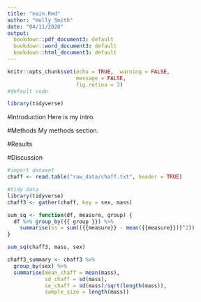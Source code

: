 ```yaml
---
title: "main.Rmd"
author: "Holly Smith"
date: "04/11/2020"
output:
  bookdown::pdf_document3: default
  bookdown::word_document3: default
  bookdown::html_document3: default
---
```


```r
knitr::opts_chunk$set(echo = TRUE,  warning = FALSE,
                      message = FALSE,
                      fig.retina = 3)
#default code
```

```r
library(tidyverse)

```
#Introduction
Here is my intro.

#Methods
My methods section.

#Results

#Discussion

```r
#import dataset
chaff <- read.table("raw_data/chaff.txt", header = TRUE)

```

```r
#tidy data
library(tidyverse)
chaff3 <- gather(chaff, key = sex, mass)
```

```r
sum_sq <- function(df, measure, group) {
  df %>% group_by({{ group }}) %>% 
    summarise(ss = sum(({{measure}} - mean({{measure}}))^2))
}

sum_sq(chaff3, mass, sex)
```
``` r
chaff3_summary <- chaff3 %>% 
  group_by(sex) %>% 
  summarise(mean_chaff = mean(mass),
            sd_chaff = sd(mass),
            se_chaff = sd(mass)/sqrt(length(mass)),
            sample_size = length(mass))

```

